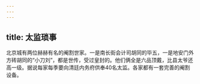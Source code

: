 ```yaml
---
---
---
```

title: 太监琐事
---



北京城有两位赫赫有名的阉割世家。一是南长街会计司胡同的毕五，一是地安门外方砖胡同的“小刀刘”，都是世传，受过皇封的。他们俩全是六品顶戴，比县太爷还高一级。据说每家每季要向清廷内务府供奉40名太监。各家都有一套完善的阉割设备。